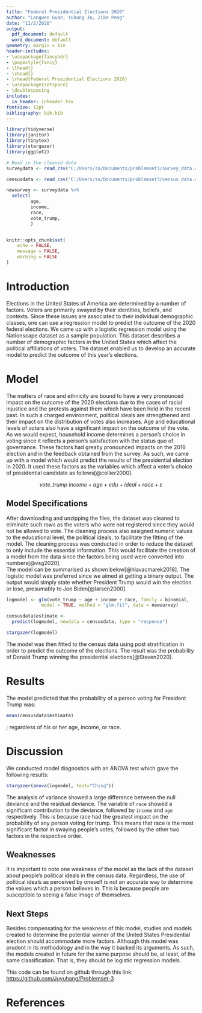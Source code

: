 ---
title: "Federal Presidential Elections 2020"
author: "Langwen Guan, Yuhang Ju, Zike Peng"
date: "11/2/2020"
output:
  pdf_document: default
  word_document: default
geometry: margin = 1in
header-includes:
- \usepackage{fancyhdr}
- \pagestyle{fancy}
- \lhead{}
- \chead{}
- \rhead{Federal Presidential Elections 2020} 
- \usepackage{setspace} 
- \doublespacing
includes:
  in_header: inheader.tex
fontsize: 12pt
bibliography: bib.bib
---

```{r setup, include=FALSE}

library(tidyverse)
library(janitor)
library(tinytex)
library(stargazer)
library(ggplot2)

# Read in the cleaned data 
surveydata <- read_csv("C:/Users/sa/Documents/problemset3/survey_data.csv")

censusdata <- read_csv("C:/Users/sa/Documents/problemset3/census_data.csv")

newsurvey <- surveydata %>% 
  select( 
         age,
         income,
         race,
         vote_trump,
         )


knitr::opts_chunk$set(
	echo = FALSE,
	message = FALSE,
	warning = FALSE
)
```

\newpage

# Introduction

Elections in the United States of America are determined by a number of factors. Voters are primarily swayed by their identities, beliefs, and contexts. Since these issues are associated to their individual demographic classes, one can use a regression model to predict the outcome of the 2020 federal elections. We came up with a logistic regression model using the Nationscape dataset as a sample population. This dataset describes a number of demographic factors in the United States which affect the political affiliations of voters. The dataset enabled us to develop an accurate model to predict the outcome of this year's elections.  

# Model

The matters of race and ethnicity are bound to have a very pronounced impact on the outcome of the 2020 elections due to the cases of racial injustice and the protests against them which have been held in the recent past. In such a charged environment, political ideals are strengthened and their impact on the distribution of votes also increases. Age and educational levels of voters also have a significant impact on the outcome of the vote. As we would expect, household income determines a person’s choice in voting since it reflects a person’s satisfaction with the status quo of governance. These factors had greatly pronounced impacts on the 2016 election and in the feedback obtained from the survey. As such, we came up with a model which would predict the results of the presidential election in 2020. It used these factors as the variables which affect a voter's choice of presidential candidate as follows[@collier2000].


$$vote\_trump ~ income + age + edu + ideal + race + \varepsilon$$



## Model Specifications

After downloading and unzipping the files, the dataset was cleaned to eliminate such rows as the voters who were not registered since they would not be allowed to vote. The cleaning process also assigned numeric values to the educational level, the political ideals, to facilitate the fitting of the model. The cleaning process was conducted in order to reduce the dataset to only include the essential information. This would facilitate the creation of a model from the data since the factors being used were converted into numbers[@vsg2020].   
The model can be summarised as shown below[@hlavacmarek2018]. The logistic model was preferred since we aimed at getting a binary output. The output would simply state whether President Trump would win the election or lose, presumably to Joe Biden[@larsen2000]. 

```{r logmodel, echo=FALSE, results="asis"}

logmodel <- glm(vote_trump ~ age + income + race, family = binomial, 
             model = TRUE, method = "glm.fit", data = newsurvey)

censusdata$estimate <-
  predict(logmodel, newdata = censusdata, type = "response")

stargazer(logmodel)

```


The model was then fitted to the census data using post stratification in order to predict the outcome of the elections. The result was the probability of Donald Trump winning the presidential elections[@Steven2020]. 
 
# Results
The model predicted that the probability of a person voting for President Trump was: 
```{r}
mean(censusdata$estimate)
```
; regardless of his or her age, income, or race. 


# Discussion

We conducted model diagnostics with an ANOVA test which gave the following results:

```{r ANOVA, echo=FALSE, results="asis"}

stargazer(anova(logmodel, test="Chisq"))

```


The analysis of variance showed a large difference between the null deviance and the residual deviance. The variable of ```race``` showed a significant contribution to the deviance, followed by ```income``` and ```age``` respectively. This is because race had the greatest impact on the probability of any person voting for trump. This means that race is the most significant factor in swaying people's votes, followed by the other two factors in the respective order. 

## Weaknesses

It is important to note one weakness of the model as the lack of the dataset about people's political ideals in the census data. Regardless, the use of political ideals as perceived by oneself is not an accurate way to determine the values which a person believes in. This is because people are susceptible to seeing a false image of themselves. 
 
## Next Steps

Besides compensating for the weakness of this model, studies and models created to determine the potential winner of the United States Presidential election should accommodate more factors. Although this model was prudent in its methodology and in the way it backed its arguments. As such, the models created in future for the same purpose should be, at least, of the same classification. That is, they should be logistic regression models. 

This code can be found on github through this link:
<https://github.com/Juyuhang/Problemset-3>

\newpage
# References



